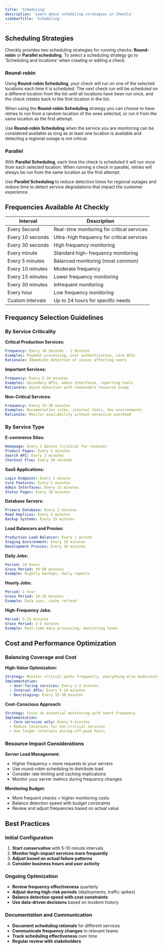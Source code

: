 ```yaml
---
title: 'Scheduling'
description: 'Learn about scheduling strategies in Checkly'
sidebarTitle: 'Scheduling'
---
```


## Scheduling Strategies

Checkly provides two scheduling strategies for running checks: **Round-robin** or **Parallel scheduling**. To select a scheduling strategy go to ‘Scheduling and locations’ when creating or editing a check.

### Round-robin

Using **Round-robin Scheduling**, your check will run on one of the selected locations each time it is scheduled. The next check run will be scheduled on a different location from the list until all locations have been run once, and the check rotates back to the first location in the list.

When using the **Round-robin Scheduling** strategy you can choose to have retries to run from a random location of the ones selected, or run it from the same location as the first attempt.

Use **Round-robin Scheduling** when the service you are monitoring can be considered available as long as at least one location is available and detecting a regional outage is not critical.

### Parallel

With **Parallel Scheduling**, each time the check is scheduled it will run once from each selected location. When running a check in parallel, retries will always be run from the same location as the first attempt.

Use **Parallel Scheduling** to reduce detection times for regional outages and reduce time to detect service degradations that impact the customer experience.

## Frequencies Available At Checkly
| Interval | Description |
|----------|-------------|
| Every Second | Real-time monitoring for critical services |
| Every 10 seconds | Ultra-high frequency for critical services |
| Every 30 seconds | High frequency monitoring |
| Every minute | Standard high-frequency monitoring |
| Every 5 minutes | Balanced monitoring (most common) |
| Every 10 minutes | Moderate frequency |
| Every 15 minutes | Lower frequency monitoring |
| Every 30 minutes | Infrequent monitoring |
| Every hour | Low frequency monitoring |
| Custom intervals | Up to 24 hours for specific needs |

## Frequency Selection Guidelines

### By Service Criticality

**Critical Production Services:**
```yaml
Frequency: Every 10 Seconds - 2 Minutes
Examples: Payment processing, user authentication, core APIs
Rationale: Immediate detection of issues affecting users
```

**Important Services:**
```yaml
Frequency: Every 5-10 minutes  
Examples: Secondary APIs, admin interfaces, reporting tools
Rationale: Quick detection with reasonable resource usage
```

**Non-Critical Services:**
```yaml
Frequency: Every 15-30 minutes
Examples: Documentation sites, internal tools, dev environments
Rationale: Monitor availability without excessive overhead
```

### By Service Type

**E-commerce Sites:**
```yaml
Homepage: Every 1 minute (critical for revenue)
Product Pages: Every 5 minutes
Search API: Every 2 minutes
Checkout Flow: Every 30 seconds
```

**SaaS Applications:**
```yaml
Login Endpoint: Every 1 minute
Core Features: Every 5 minutes
Admin Interfaces: Every 15 minutes
Status Pages: Every 10 minutes
```

**Database Servers:**
```yaml
Primary Database: Every 2 minutes
Read Replicas: Every 5 minutes
Backup Systems: Every 15 minutes
```

**Load Balancers and Proxies:**
```yaml
Production Load Balancer: Every 1 minute
Staging Environment: Every 10 minutes
Development Proxies: Every 30 minutes
```

**Daily Jobs:**
```yaml
Period: 24 hours
Grace Period: 30-60 minutes
Example: Nightly backups, daily reports
```

**Hourly Jobs:**
```yaml
Period: 1 hour  
Grace Period: 10-15 minutes
Example: Data sync, cache refresh
```

**High-Frequency Jobs:**
```yaml
Period: 5-15 minutes
Grace Period: 2-5 minutes  
Example: Real-time data processing, monitoring tasks
```

## Cost and Performance Optimization

### Balancing Coverage and Cost

**High-Value Optimization:**
```yaml
Strategy: Monitor critical paths frequently, everything else moderately
Implementation:
  - User-facing services: Every 1-2 minutes
  - Internal APIs: Every 5-10 minutes
  - Dev/staging: Every 15-30 minutes
```

**Cost-Conscious Approach:**
```yaml
Strategy: Focus on essential monitoring with smart frequency
Implementation:
  - Core services only: Every 5 minutes
  - Reduce locations for non-critical services
  - Use longer intervals during off-peak hours
```

### Resource Impact Considerations

**Server Load Management:**
- Higher frequency = more requests to your servers
- Use round-robin scheduling to distribute load
- Consider rate limiting and caching implications
- Monitor your server metrics during frequency changes

**Monitoring Budget:**
- More frequent checks = higher monitoring costs
- Balance detection speed with budget constraints
- Review and adjust frequencies based on actual value

## Best Practices

### Initial Configuration
1. **Start conservative** with 5-10 minute intervals
2. **Monitor high-impact services more frequently**
3. **Adjust based on actual failure patterns**
4. **Consider business hours and user activity**

### Ongoing Optimization
- **Review frequency effectiveness** quarterly
- **Adjust during high-risk periods** (deployments, traffic spikes)
- **Balance detection speed with cost constraints**
- **Use data-driven decisions** based on incident history

### Documentation and Communication
- **Document scheduling rationale** for different services
- **Communicate frequency changes** to relevant teams
- **Track scheduling effectiveness** over time
- **Regular review with stakeholders**
